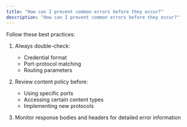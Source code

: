 ```yaml
---
title: "How can I prevent common errors before they occur?"
description: "How can I prevent common errors before they occur?"
---
```


Follow these best practices:

1. Always double-check:
   - Credential format
   - Port-protocol matching
   - Routing parameters

2. Review content policy before:
   - Using specific ports
   - Accessing certain content types
   - Implementing new protocols

3. Monitor response bodies and headers for detailed error information